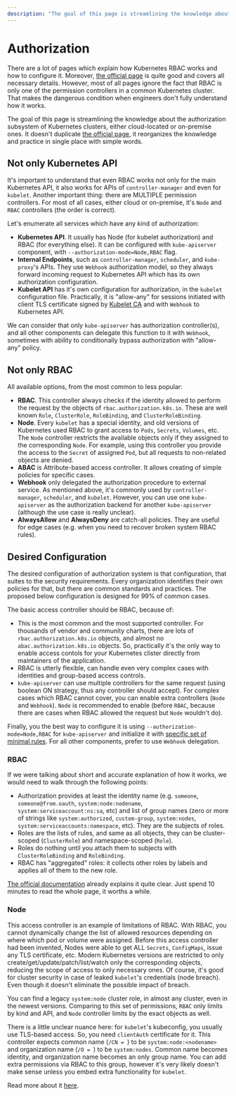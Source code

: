 ```yaml
---
description: "The goal of this page is streamlining the knowledge about the authorization subsystem of Kubernetes clusters"
---
```

# Authorization

There are a lot of pages which explain how Kubernetes RBAC works and
how to configure it. Moreover, [the official page](https://kubernetes.io/docs/reference/access-authn-authz/rbac/)
is quite good and covers all necessary details. However, most of all
pages ignore the fact that RBAC is only one of the permission controllers
in a common Kubernetes cluster. That makes the dangerous condition
when engineers don't fully understand how it works.

The goal of this page is streamlining the knowledge about the authorization
subsystem of Kubernetes clusters, either cloud-located or on-premise
ones. It doesn't duplicate [the official page](https://kubernetes.io/docs/reference/access-authn-authz/rbac/),
it reorganizes the knowledge and practice in single place with simple
words.

## Not only Kubernetes API

It's important to understand that even RBAC works not only for the main
Kubernetes API, it also works for APIs of `controller-manager` and even
for `kubelet`. Another important thing: there are MULTIPLE permission
controllers. For most of all cases, either cloud or on-premise, it's
`Node` and `RBAC` controllers (the order is correct).

Let's enumerate all services which have any kind of authorization:

* **Kubernetes API**. It usually has Node (for kubelet authorization) and
RBAC (for everything else). It can be configured with `kube-apiserver`
component, with `--authorization-mode=Node,RBAC` flag.
* **Internal Endpoints**, such as `controller-manager`, `scheduler`, and
`kube-proxy`'s APIs. They use `Webhook` authorization model, so they always
forward incoming request to Kubernetes API which has its own authorization
configuration.
* **Kubelet API** has it's own configuration for authorization, in the
`kubelet` configuration file. Practically, it is "allow-any" for sessions
initiated with client TLS certificate signed by [Kubelet CA](/security/tls#kubelet-ca)
and with `Webhook` to Kubernetes API.

We can consider that only `kube-apiserver` has authorization controller(s),
and all other components can delegate this function to it with `Webhook`,
sometimes with ability to conditionally bypass authorization with
"allow-any" policy.

## Not only RBAC

All available options, from the most common to less popular:

* **RBAC**. This controller always checks if the identity allowed to perform
the request by the objects of `rbac.authorization.k8s.io`. These are well
known `Role`, `ClusterRole`, `RoleBinding`, and `ClusterRoleBinding`.
* **Node**. Every `kubelet` has a special identity, and old versions of
Kubernetes used RBAC to grant access to `Pods`, `Secrets`, `Volumes`,
etc. The `Node` controller restricts the available objects only if they
assigned to the corresponding `Node`. For example, using this controller
you provide the access to the `Secret` of assigned `Pod`, but all requests
to non-related objects are denied.
* **ABAC** is Attribute-based access controller. It allows creating of
simple policies for specific cases.
* **Webhook** only delegated the authorization procedure to external
service. As mentioned above, it's commonly used by `controller-manager`,
`scheduler`, and `kubelet`. However, you can use one `kube-apiserver`
as the authorization backend for another `kube-apiserver` (although the
use case is really unclear).
* **AlwaysAllow** and **AlwaysDeny** are catch-all policies. They are useful
for edge cases (e.g. when you need to recover broken system RBAC rules).

## Desired Configuration

The desired configuration of authorization system is that configuration, that
suites to the security requirements. Every organization identifies their own
policies for that, but there are common standards and practices. The proposed
below configuration is designed for 99% of common cases.

The basic access controller should be RBAC, because of:

* This is the most common and the most supported controller. For thousands of
vendor and community charts, there are lots of `rbac.authorization.k8s.io`
objects, and almost no `abac.authorization.k8s.io` objects. So, practically
it's the only way to enable access contols for your Kubernetes clister
directly from maintainers of the application.
* RBAC is utterly flexible, can handle even very complex cases with
identities and group-based access controls.
* `kube-apiserver` can use multiple controllers for the same request (using
boolean ON strategy, thus any controller should accept). For complex cases
which RBAC cannot cover, you can enable extra controllers (`Node` and
`Webhook`). `Node` is recommended to enable (before `RBAC`, because there
are cases when RBAC allowed the request but `Node` wouldn't do).

Finally, you the best way to configure it is using `--authorization-mode=Node,RBAC`
for `kube-apiserver` and initialize it with [specific set of minimal rules](https://github.com/circumspectlabs/kubernetes-the-mindful-way/tree/main/code/roles/kubernetes/files).
For all other components, prefer to use `Webhook` delegation.

### RBAC

If we were talking about short and accurate explanation of how it works,
we would need to walk through the following points:

* Authorization provides at least the identity name (e.g. `someone`,
`someone@from.oauth`, `system:node:nodename`, `system:serviceaccount:ns:sa`,
etc) and list of group names (zero or more of strings like `system:authorized`,
`custom-group`, `system:nodes`, `system:serviceaccounts:namespace`, etc). They
are the subjects of roles.
* Roles are the lists of rules, and same as all objects, they can be
cluster-scoped (`ClusterRole`) and namespace-scoped (`Role`).
* Roles do nothing until you attach them to subjects with `ClusterRoleBinding`
and `RoleBinding`.
* RBAC has "aggregated" roles: it collects other roles by labels and applies
all of them to the new role.

[The official documentation](https://kubernetes.io/docs/reference/access-authn-authz/rbac/)
already explains it quite clear. Just spend 10 minutes to read the whole page,
it worths a while.

### Node

This access controller is an example of limitations of RBAC. With RBAC, you cannot
dynamically change the list of allowed resources depending on where which pod or
volume were assigned. Before this access controller had been invented, Nodes were
able to get ALL `Secrets`, `ConfigMaps`, issue any TLS certificate, etc. Modern
Kubernetes versions are restricted to only create/get/update/patch/list/watch only
the corresponding objects, reducing the scope of access to only necessary ones.
Of course, it's good for cluster security in case of leaked `kubelet`'s credentials
(node breach). Even though it doesn't eliminate the possible impact of breach.

You can find a legacy `system:node` cluster role, in almost any cluster, even in
the newest versions. Comparing to this set of permissions, `RBAC` only limits by
kind and API, and `Node` controller limits by the exact objects as well.

There is a little unclear nuance here: for `kubelet`'s kubeconfig, you usually use
TLS-based access. So, you need `clientAuth` certificate for it. This controller
expects common name (`/CN = `) to be `system:node:<nodename>` and organization name
(`/O = `) to be `system:nodes`. Common name becomes identity, and organization name
becomes an only group name. You can add extra permissions via RBAC to this group,
however it's very likely doesn't make sense unless you embed extra functionality for
`kubelet`.

Read more about it [here](https://kubernetes.io/docs/reference/access-authn-authz/node/).
